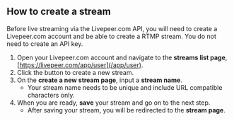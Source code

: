 
<DocsLayout>


## How to create a stream

Before live streaming via the Livepeer.com API, you will need to create a
Livepeer.com account and be able to create a RTMP stream. You do not need to
create an API key.

1. Open your Livepeer.com account and navigate to the **streams list page**,
   [https://livepeer.com/app/user](/app/user).
1. Click the button to create a new stream.
1. On the **create a new stream page**, input a **stream name**.
   - Your stream name needs to be unique and include URL compatible characters
     only.
1. When you are ready, **save** your stream and go on to the next step.
   - After saving your stream, you will be redirected to the **stream page**.

</DocsLayout>

